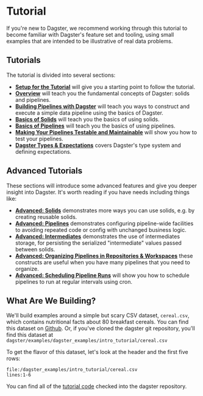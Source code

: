 
<DynamicMetaTags
  title="Tutorial | Dagster"
  description="Dagster is a system for building modern data applications."
/>


# Tutorial

If you're new to Dagster, we recommend working through this tutorial to become
familiar with Dagster's feature set and tooling, using small examples that are
intended to be illustrative of real data problems.

## Tutorials

The tutorial is divided into several sections:

- [**Setup for the Tutorial**](/docs/tutorial/setup) will give you a starting point to follow the
  tutorial.
- [**Overview**](/docs/tutorial/overview) will teach you the fundamental concepts of Dagster: solids
  and pipelines.
- [**Building Pipelines with Dagster**](/docs/tutorial/execute) will teach you ways to construct and execute a
  simple data pipeline using the basics of Dagster.
- [**Basics of Solids**](/docs/tutorial/basics_solids) will teach you the basics of using solids.
- [**Basics of Pipelines**](/docs/tutorial/basics_solids) will teach you the basics of using
  pipelines.
- [**Making Your Pipelines Testable and Maintainable**](/docs/tutorial/testable) will show you how
  to test your pipelines.
- [**Dagster Types & Expectations**](/docs/tutorial/types) covers Dagster's type system and
  defining expectations.

## Advanced Tutorials

These sections will introduce some advanced features and give you deeper insight into Dagster. It's
worth reading if you have needs including things like:

- [**Advanced: Solids**](/docs/tutorial/advanced_solids) demonstrates more ways you can
  use solids, e.g. by creating reusable solids.
- [**Advanced: Pipelines**](/docs/tutorial/advanced_pipelines) demonstrates configuring
  pipeline-wide facilities to avoiding repeated code or config with unchanged business logic.
- [**Advanced: Intermediates**](/docs/tutorial/advanced_intermediates) demonstrates the use of
  intermediates storage, for persisting the serialized "intermediate" values passed between solids.
- [**Advanced: Organizing Pipelines in Repositories & Workspaces**](/docs/tutorial/advanced_intermediates)
  these constructs are useful when you have many pipelines that you need to organize.
- [**Advanced: Scheduling Pipeline Runs**](/docs/tutorial/advanced_scheduling) will show you how to
  schedule pipelines to run at regular intervals using cron.

## What Are We Building?

We'll build examples around a simple but scary CSV dataset, `cereal.csv`, which contains nutritional
facts about 80 breakfast cereals. You can find this dataset on
[Github](https://raw.githubusercontent.com/dagster-io/dagster/master/examples/dagster_examples/intro_tutorial/cereal.csv).
Or, if you've cloned the dagster git repository, you'll find this dataset at
`dagster/examples/dagster_examples/intro_tutorial/cereal.csv`

To get the flavor of this dataset, let's look at the header and the first five
rows:

```CSV literalinclude caption=cereal.csv
file:/dagster_examples/intro_tutorial/cereal.csv
lines:1-6
```

You can find all of the [tutorial code](https://github.com/dagster-io/dagster/tree/master/examples/dagster_examples/intro_tutorial)
checked into the dagster repository.
